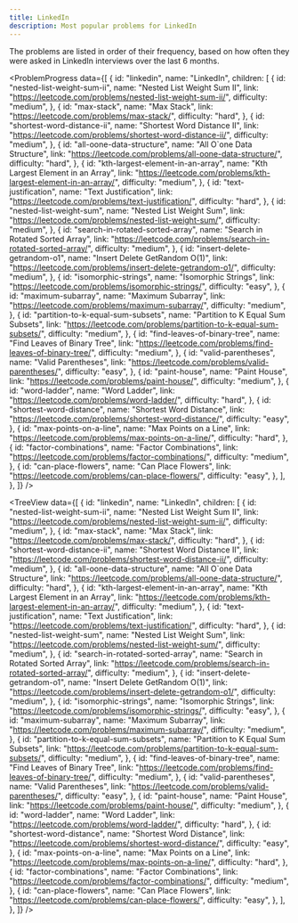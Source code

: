 ```yaml
---
title: LinkedIn
description: Most popular problems for LinkedIn
---
```


<Note type="note" title="Note">
The problems are listed in order of their frequency, based on how often they were asked in LinkedIn interviews over the last 6 months.
</Note>

<ProblemProgress
  data={[
    {
      id: "linkedin",
      name: "LinkedIn",
      children: [
        {
          id: "nested-list-weight-sum-ii",
          name: "Nested List Weight Sum II",
          link: "https://leetcode.com/problems/nested-list-weight-sum-ii/",
          difficulty: "medium",
        },
        {
          id: "max-stack",
          name: "Max Stack",
          link: "https://leetcode.com/problems/max-stack/",
          difficulty: "hard",
        },
        {
          id: "shortest-word-distance-ii",
          name: "Shortest Word Distance II",
          link: "https://leetcode.com/problems/shortest-word-distance-ii/",
          difficulty: "medium",
        },
        {
          id: "all-oone-data-structure",
          name: "All O`one Data Structure",
          link: "https://leetcode.com/problems/all-oone-data-structure/",
          difficulty: "hard",
        },
        {
          id: "kth-largest-element-in-an-array",
          name: "Kth Largest Element in an Array",
          link: "https://leetcode.com/problems/kth-largest-element-in-an-array/",
          difficulty: "medium",
        },
        {
          id: "text-justification",
          name: "Text Justification",
          link: "https://leetcode.com/problems/text-justification/",
          difficulty: "hard",
        },
        {
          id: "nested-list-weight-sum",
          name: "Nested List Weight Sum",
          link: "https://leetcode.com/problems/nested-list-weight-sum/",
          difficulty: "medium",
        },
        {
          id: "search-in-rotated-sorted-array",
          name: "Search in Rotated Sorted Array",
          link: "https://leetcode.com/problems/search-in-rotated-sorted-array/",
          difficulty: "medium",
        },
        {
          id: "insert-delete-getrandom-o1",
          name: "Insert Delete GetRandom O(1)",
          link: "https://leetcode.com/problems/insert-delete-getrandom-o1/",
          difficulty: "medium",
        },
        {
          id: "isomorphic-strings",
          name: "Isomorphic Strings",
          link: "https://leetcode.com/problems/isomorphic-strings/",
          difficulty: "easy",
        },
        {
          id: "maximum-subarray",
          name: "Maximum Subarray",
          link: "https://leetcode.com/problems/maximum-subarray/",
          difficulty: "medium",
        },
        {
          id: "partition-to-k-equal-sum-subsets",
          name: "Partition to K Equal Sum Subsets",
          link: "https://leetcode.com/problems/partition-to-k-equal-sum-subsets/",
          difficulty: "medium",
        },
        {
          id: "find-leaves-of-binary-tree",
          name: "Find Leaves of Binary Tree",
          link: "https://leetcode.com/problems/find-leaves-of-binary-tree/",
          difficulty: "medium",
        },
        {
          id: "valid-parentheses",
          name: "Valid Parentheses",
          link: "https://leetcode.com/problems/valid-parentheses/",
          difficulty: "easy",
        },
        {
          id: "paint-house",
          name: "Paint House",
          link: "https://leetcode.com/problems/paint-house/",
          difficulty: "medium",
        },
        {
          id: "word-ladder",
          name: "Word Ladder",
          link: "https://leetcode.com/problems/word-ladder/",
          difficulty: "hard",
        },
        {
          id: "shortest-word-distance",
          name: "Shortest Word Distance",
          link: "https://leetcode.com/problems/shortest-word-distance/",
          difficulty: "easy",
        },
        {
          id: "max-points-on-a-line",
          name: "Max Points on a Line",
          link: "https://leetcode.com/problems/max-points-on-a-line/",
          difficulty: "hard",
        },
        {
          id: "factor-combinations",
          name: "Factor Combinations",
          link: "https://leetcode.com/problems/factor-combinations/",
          difficulty: "medium",
        },
        {
          id: "can-place-flowers",
          name: "Can Place Flowers",
          link: "https://leetcode.com/problems/can-place-flowers/",
          difficulty: "easy",
        },
      ],
    },
  ]}
/>

<TreeView
  data={[
    {
      id: "linkedin",
      name: "LinkedIn",
      children: [
        {
          id: "nested-list-weight-sum-ii",
          name: "Nested List Weight Sum II",
          link: "https://leetcode.com/problems/nested-list-weight-sum-ii/",
          difficulty: "medium",
        },
        {
          id: "max-stack",
          name: "Max Stack",
          link: "https://leetcode.com/problems/max-stack/",
          difficulty: "hard",
        },
        {
          id: "shortest-word-distance-ii",
          name: "Shortest Word Distance II",
          link: "https://leetcode.com/problems/shortest-word-distance-ii/",
          difficulty: "medium",
        },
        {
          id: "all-oone-data-structure",
          name: "All O`one Data Structure",
          link: "https://leetcode.com/problems/all-oone-data-structure/",
          difficulty: "hard",
        },
        {
          id: "kth-largest-element-in-an-array",
          name: "Kth Largest Element in an Array",
          link: "https://leetcode.com/problems/kth-largest-element-in-an-array/",
          difficulty: "medium",
        },
        {
          id: "text-justification",
          name: "Text Justification",
          link: "https://leetcode.com/problems/text-justification/",
          difficulty: "hard",
        },
        {
          id: "nested-list-weight-sum",
          name: "Nested List Weight Sum",
          link: "https://leetcode.com/problems/nested-list-weight-sum/",
          difficulty: "medium",
        },
        {
          id: "search-in-rotated-sorted-array",
          name: "Search in Rotated Sorted Array",
          link: "https://leetcode.com/problems/search-in-rotated-sorted-array/",
          difficulty: "medium",
        },
        {
          id: "insert-delete-getrandom-o1",
          name: "Insert Delete GetRandom O(1)",
          link: "https://leetcode.com/problems/insert-delete-getrandom-o1/",
          difficulty: "medium",
        },
        {
          id: "isomorphic-strings",
          name: "Isomorphic Strings",
          link: "https://leetcode.com/problems/isomorphic-strings/",
          difficulty: "easy",
        },
        {
          id: "maximum-subarray",
          name: "Maximum Subarray",
          link: "https://leetcode.com/problems/maximum-subarray/",
          difficulty: "medium",
        },
        {
          id: "partition-to-k-equal-sum-subsets",
          name: "Partition to K Equal Sum Subsets",
          link: "https://leetcode.com/problems/partition-to-k-equal-sum-subsets/",
          difficulty: "medium",
        },
        {
          id: "find-leaves-of-binary-tree",
          name: "Find Leaves of Binary Tree",
          link: "https://leetcode.com/problems/find-leaves-of-binary-tree/",
          difficulty: "medium",
        },
        {
          id: "valid-parentheses",
          name: "Valid Parentheses",
          link: "https://leetcode.com/problems/valid-parentheses/",
          difficulty: "easy",
        },
        {
          id: "paint-house",
          name: "Paint House",
          link: "https://leetcode.com/problems/paint-house/",
          difficulty: "medium",
        },
        {
          id: "word-ladder",
          name: "Word Ladder",
          link: "https://leetcode.com/problems/word-ladder/",
          difficulty: "hard",
        },
        {
          id: "shortest-word-distance",
          name: "Shortest Word Distance",
          link: "https://leetcode.com/problems/shortest-word-distance/",
          difficulty: "easy",
        },
        {
          id: "max-points-on-a-line",
          name: "Max Points on a Line",
          link: "https://leetcode.com/problems/max-points-on-a-line/",
          difficulty: "hard",
        },
        {
          id: "factor-combinations",
          name: "Factor Combinations",
          link: "https://leetcode.com/problems/factor-combinations/",
          difficulty: "medium",
        },
        {
          id: "can-place-flowers",
          name: "Can Place Flowers",
          link: "https://leetcode.com/problems/can-place-flowers/",
          difficulty: "easy",
        },
      ],
    },
  ]}
/>

